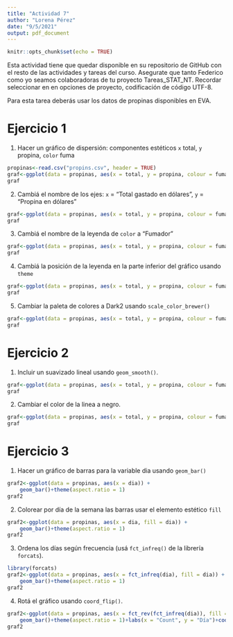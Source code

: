 ```yaml
---
title: "Actividad 7"
author: "Lorena Pérez"
date: "9/5/2021"
output: pdf_document
---
```


\newcommand{\m}{\ \newline\textcolor{blue}{Comentario: }\textcolor{red}}
```r
knitr::opts_chunk$set(echo = TRUE)
```

Esta actividad tiene que quedar disponible en su repositorio de GitHub con el resto de las actividades y tareas del curso. Asegurate que tanto Federico como yo seamos colaboradoras de tu proyecto Tareas_STAT_NT.
Recordar seleccionar en en opciones de proyecto, codificación de código UTF-8.

Para esta tarea deberás usar los datos de propinas disponibles en EVA.

# Ejercicio 1

1. Hacer un gráfico de dispersión: componentes estéticos `x` total, `y` propina, `color` fuma

```r
propinas<-read.csv("propins.csv", header = TRUE)
graf<-ggplot(data = propinas, aes(x = total, y = propina, colour = fuma)) + geom_point() + theme(aspect.ratio = 1)
graf
```

2. Cambiá el nombre de los ejes: `x` = "Total gastado en dólares", `y` = "Propina en dólares"

```r

graf<-ggplot(data = propinas, aes(x = total, y = propina, colour = fuma)) + geom_point() + theme(aspect.ratio = 1)+labs(x = "Total gastado en dólares", y = "Propina en dólares")
graf
```

3. Cambiá el nombre de la leyenda de `color` a "Fumador"

```r

graf<-ggplot(data = propinas, aes(x = total, y = propina, colour = fuma)) + geom_point() + theme(aspect.ratio = 1)+labs(x = "Total gastado en dólares", y = "Propina en dólares",legend.title = "Fumador")
graf
```
\m{Error al querer modificar la leyenda del color.}

4. Cambiá la posición de la leyenda en la parte inferior del gráfico usando `theme`

```r

graf<-ggplot(data = propinas, aes(x = total, y = propina, colour = fuma)) + geom_point() + theme(aspect.ratio = 1)+labs(x = "Total gastado en dólares", y = "Propina en dólares",legend.title = "Fumador")+theme(legend.position = "bottom",
graf
```

5. Cambiar la paleta de colores a Dark2 usando `scale_color_brewer()`

```r

graf<-ggplot(data = propinas, aes(x = total, y = propina, colour = fuma)) + geom_point() + theme(aspect.ratio = 1)+labs(x = "Total gastado en dólares", y = "Propina en dólares",legend.title = "Fumador")+theme(legend.position = "bottom")+scale_colour_brewer(palette ="Set1")
graf
```



# Ejercicio 2

1. Incluir un suavizado lineal usando `geom_smooth()`.

```r

graf<-ggplot(data = propinas, aes(x = total, y = propina, colour = fuma)) + geom_point() + geom_smooth(method=lm)+theme(aspect.ratio = 1)+labs(x = "Total gastado en dólares", y = "Propina en dólares",legend.title = "Fumador")+theme(legend.position = "bottom")+scale_colour_brewer(palette ="Set1")
graf
```

\m{Tiene que ser una sola línea en el geom_smooth lo cual require definir las variables en el aes de dicha capa.}

2. Cambiar el color de la linea a negro.


```r

graf<-ggplot(data = propinas, aes(x = total, y = propina, colour = fuma)) + geom_point() + geom_smooth(aes(group=fuma), method="lm", color = "black", size=0.5)+theme(aspect.ratio = 1)+labs(x = "Total gastado en dólares", y = "Propina en dólares",legend.title = "Fumador")+theme(legend.position = "bottom")+scale_colour_brewer(palette ="Set1")
graf
```


# Ejercicio 3

1. Hacer un gráfico de barras para la variable dia usando `geom_bar()`

```r
graf2<-ggplot(data = propinas, aes(x = dia)) +
    geom_bar()+theme(aspect.ratio = 1)
graf2
```

2. Colorear por día de la semana las barras usar el elemento estético `fill`

```r
graf2<-ggplot(data = propinas, aes(x = dia, fill = dia)) +
    geom_bar()+theme(aspect.ratio = 1)
graf2
```

3. Ordena los días según frecuencia (usá `fct_infreq()` de la librería `forcats`).

```r
library(forcats)
graf2<-ggplot(data = propinas, aes(x = fct_infreq(dia), fill = dia)) +
    geom_bar()+theme(aspect.ratio = 1)
graf2
```

4. Rotá el gráfico usando `coord_flip()`.

```r
graf2<-ggplot(data = propinas, aes(x = fct_rev(fct_infreq(dia)), fill = dia)) +
    geom_bar()+theme(aspect.ratio = 1)+labs(x = "Count", y = "Día")+coord_flip()
graf2
```

\m{Buen trabajo!}